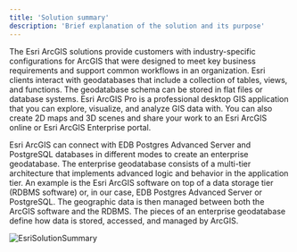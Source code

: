 ```yaml
---
title: 'Solution summary'
description: 'Brief explanation of the solution and its purpose'
---
```


The Esri ArcGIS solutions provide customers with industry-specific configurations for ArcGIS that were designed to meet key business requirements and support common workflows in an organization. Esri clients interact with geodatabases that include a collection of tables, views, and functions. The geodatabase schema can be stored in flat files or database systems. Esri ArcGIS Pro is a professional desktop GIS application that you can explore, visualize, and analyze GIS data with. You can also create 2D maps and 3D scenes and share your work to an Esri ArcGIS online or Esri ArcGIS Enterprise portal.

Esri ArcGIS can connect with EDB Postgres Advanced Server and PostgreSQL databases in different modes to create an enterprise geodatabase. The enterprise geodatabase consists of a multi-tier architecture that implements advanced logic and behavior in the application tier. An example is the Esri ArcGIS software on top of a data storage tier (RDBMS software) or, in our case, EDB Postgres Advanced Server or PostgreSQL. The geographic data is then managed between both the ArcGIS software and the RDBMS. The pieces of an enterprise geodatabase define how data is stored, accessed, and managed by ArcGIS.

![EsriSolutionSummary](Images/EsriSolutionSummary.png)

